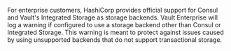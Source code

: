 For enterprise customers, HashiCorp provides official support for Consul and Vault's Integrated Storage as storage backends. Vault Enterprise will
log a warning if configured to use a storage backend other than Consul or Integrated Storage. This warning is meant to protect against issues caused by using
unsupported backends that do not support transactional storage.
